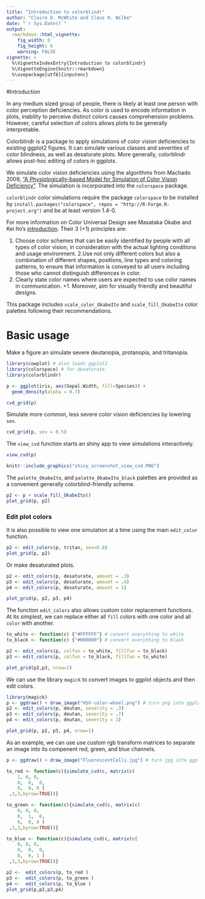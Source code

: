 ```yaml
---
title: "Introduction to colorblindr"
author: "Claire D. McWhite and Claus O. Wilke"
date: "`r Sys.Date()`"
output:
  rmarkdown::html_vignette:
    fig_width: 8
    fig_height: 6
    warning: FALSE
vignette: >
  %\VignetteIndexEntry{Introduction to colorblindr}
  %\VignetteEngine{knitr::rmarkdown}
  %\usepackage[utf8]{inputenc}
---
```


#Introduction

In any medium sized group of people, there is likely at least one person with color perception deficiencies. As color is used to encode information in plots, inability to perceive distinct colors causes comprehension problems. However, careful selection of colors allows plots to be generally interpretable. 

Colorblindr is a package to apply simulations of color vision deficiencies to existing ggplot2 figures. It can simulate various classes and severities of color blindness, as well as desaturate plots. More generally, colorblindr allows post-hoc editing of colors in ggplots. 


We simulate color vision deficiencies using the algorithms from Machado 2009, ["A Physiologically-based Model for Simulation of Color Vision Deficiency"]( http://www.inf.ufrgs.br/~oliveira/pubs_files/CVD_Simulation/CVD_Simulation.html). The simulation is incorporated into the `colorspace` package. 

`colorblindr` color simulations require the package `colorspace` to be installed by `install.packages("colorspace", repos = "http://R-Forge.R-project.org")` and be at least version 1.4-0.

For more information on Color Universal Design see Masataka Okabe 
 and Kei Ito's [introduction](http://jfly.iam.u-tokyo.ac.jp/color/). Their 3 (+1) principles are:

 1. Choose color schemes that can be easily identified by people with all types of color vision, in consideration with the actual lighting conditions and usage environment.
 2.Use not only different colors but also a combination of different shapes, positions, line types and coloring patterns, to ensure that information is conveyed to all users including those who cannot distinguish differences in color.
 3. Clearly state color names where users are expected to use color names in communication.
 +1. Moreover, aim for visually friendly and beautiful designs.

This package includes `scale_color_OkabeIto` and `scale_fill_OkabeIto` color palettes following their recommendations. 

# Basic usage

Make a figure an simulate severe deutanopia, protanopia, and tritanopia.

```r
library(cowplot) # also loads ggplot2
library(colorspace) # for desaturate
library(colorblindr)

p <- ggplot(iris, aes(Sepal.Width, fill=Species)) +
  geom_density(alpha = 0.7)

cvd_grid(p)
```

Simulate more common, less severe color vision deficiencies by lowering `sev`.
```r
cvd_grid(p, sev = 0.5)
```


The `view_cvd` function starts an shiny app to view simulations interactively. 
```r
view_cvd(p)
```


```r
knitr::include_graphics("shiny_screenshot_view_cvd.PNG")
```

The `palette_OkabeIto`, and `palette_OkabeIto_black` palettes are provided as a convenient generally colorblind-friendly scheme. 

```r
p2 <- p + scale_fill_OkabeIto()
plot_grid(p, p2)
```

### Edit plot colors 

It is also possible to view one simulation at a time using the main `edit_color` function. 
```r
p2 <- edit_colors(p, tritan, sev=0.8)
plot_grid(p, p2)
```

Or make desaturated plots.
```r
p2 <- edit_colors(p, desaturate, amount = .3)
p3 <- edit_colors(p, desaturate, amount = .6)
p4 <- edit_colors(p, desaturate, amount = 1)

plot_grid(p, p2, p3, p4)
```

The function `edit_colors` also allows custom color replacement functions. At its simplest, we can replace either all `fill` colors with one color and all `color` with another.
```r

to_white <- function(c) {"#FFFFFF"} # convert everything to white
to_black <- function(c) {"#000000"} # convert everything to black

p2 <- edit_colors(p, colfun = to_white, fillfun = to_black)
p3 <- edit_colors(p, colfun = to_black, fillfun = to_white)

plot_grid(p2,p3, nrow=1)
```


We can use the library `magick` to convert images to ggplot objects and then edit colors. 
```r
library(magick)
p <- ggdraw() + draw_image("HSV-color-wheel.png") # turn png into ggplot object
p2 <- edit_colors(p, deutan, severity = .3)
p3 <- edit_colors(p, deutan, severity = .7)
p4 <- edit_colors(p, deutan, severity = 1)

plot_grid(p, p2, p3, p4, nrow=1)
```

As an example, we can use use custom rgb transform matrices to separate an image into its compenent red, green, and blue channels.
```r

p <- ggdraw() + draw_image("FluorescentCells.jpg") # turn jpg into ggplot object

to_red <- function(c){simulate_cvd(c, matrix(c(
    1, 0, 0,
    0,  0,  0,
    0,  0, 0 )
 ,3,3,byrow=TRUE))}

to_green <- function(c){simulate_cvd(c, matrix(c(
    0, 0, 0,
    0,  1,  0,
    0,  0, 0 )
 ,3,3,byrow=TRUE))} 

to_blue <- function(c){simulate_cvd(c, matrix(c(
    0, 0, 0,
    0,  0,  0,
    0,  0, 1 )
 ,3,3,byrow=TRUE))} 

p2 <-  edit_colors(p, to_red )
p3 <-  edit_colors(p, to_green )
p4 <-  edit_colors(p, to_blue )
plot_grid(p,p2,p3,p4)

```
